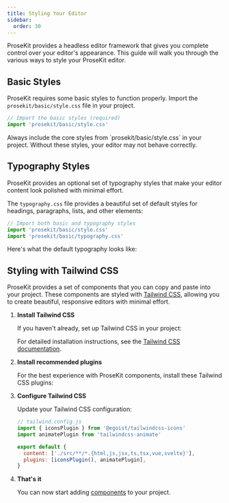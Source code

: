 ```yaml
---
title: Styling Your Editor
sidebar:
  order: 30
---
```



ProseKit provides a headless editor framework that gives you complete control over your editor's appearance. This guide will walk you through the various ways to style your ProseKit editor.

## Basic Styles

ProseKit requires some basic styles to function properly. Import the `prosekit/basic/style.css` file in your project.

```ts
// Import the basic styles (required)
import 'prosekit/basic/style.css'
```

<Aside type="caution">
  Always include the core styles from `prosekit/basic/style.css` in your project. Without these styles, your editor may not behave correctly.
</Aside>

## Typography Styles

ProseKit provides an optional set of typography styles that make your editor content look polished with minimal effort.

The `typography.css` file provides a beautiful set of default styles for headings, paragraphs, lists, and other elements:

```ts
// Import both basic and typography styles
import 'prosekit/basic/style.css'
import 'prosekit/basic/typography.css'
```

Here's what the default typography looks like:

<Demo story="typography" showCode={false} />

## Styling with Tailwind CSS

ProseKit provides a set of components that you can copy and paste into your project. These components are styled with [Tailwind CSS](https://tailwindcss.com), allowing you to create beautiful, responsive editors with minimal effort.

<Steps>

1. **Install Tailwind CSS**

   If you haven't already, set up Tailwind CSS in your project:

   <CodeGroupInstallation packages="tailwindcss postcss autoprefixer" />

   For detailed installation instructions, see the [Tailwind CSS documentation](https://v3.tailwindcss.com/docs/installation).

2. **Install recommended plugins**

   For the best experience with ProseKit components, install these Tailwind CSS plugins:

   <CodeGroupInstallation packages="tailwindcss-animate @egoist/tailwindcss-icons @iconify-json/lucide" />

3. **Configure Tailwind CSS**

   Update your Tailwind CSS configuration:

   ```js
   // tailwind.config.js
   import { iconsPlugin } from '@egoist/tailwindcss-icons'
   import animatePlugin from 'tailwindcss-animate'

   export default {
     content: ['./src/**/*.{html,js,jsx,ts,tsx,vue,svelte}'],
     plugins: [iconsPlugin(), animatePlugin],
   }
   ```

4. **That's it**

   You can now start adding [components](/components/toolbar) to your project.

</Steps>
